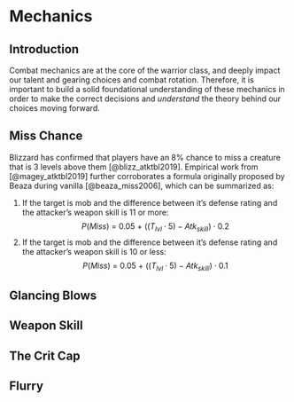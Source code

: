 # Mechanics{#mechanics}

## Introduction

Combat mechanics are at the core of the warrior class, and deeply impact our talent and gearing choices and combat rotation. Therefore, it is important to build a solid foundational understanding of these mechanics in order to make the correct decisions and *understand* the theory behind our choices moving forward.

## Miss Chance

Blizzard has confirmed that players have an 8% chance to miss a creature that is 3 levels above them [@blizz_atktbl2019]. Empirical work from [@magey_atktbl2019] further corroborates a formula originally proposed by Beaza during vanilla [@beaza_miss2006], which can be summarized as:

1. If the target is mob and the difference between it's defense rating and the attacker's weapon skill is 11 or more:
$$P\left(Miss\right)\ =\ 0.05\ +\ \left(\left(T_{lvl}\cdot5\right)-Atk_{skill}\right)\cdot0.2$$
2. If the target is mob and the difference between it's defense rating and the attacker's weapon skill is 10 or less:
$$P\left(Miss\right)\ =\ 0.05\ +\ \left(\left(T_{lvl}\cdot5\right)-Atk_{skill}\right)\cdot0.1$$



## Glancing Blows

## Weapon Skill

## The Crit Cap

## Flurry